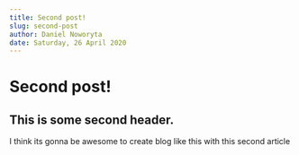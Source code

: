 ```yaml
---
title: Second post!
slug: second-post
author: Daniel Noworyta
date: Saturday, 26 April 2020
---
```


# Second post!

## This is some second header.

I think its gonna be awesome to create blog like this with this second article
